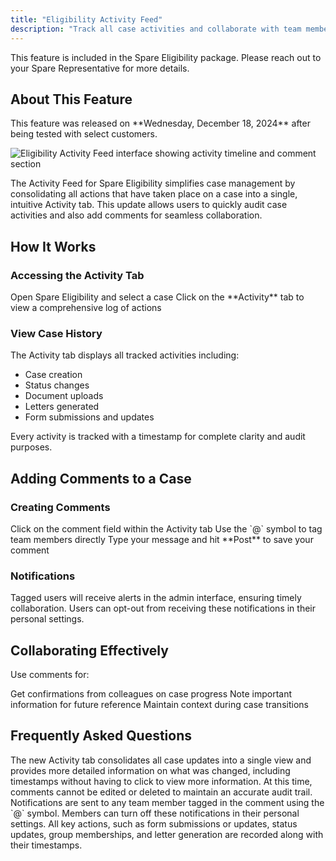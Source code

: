 ```yaml
---
title: "Eligibility Activity Feed"
description: "Track all case activities and collaborate with team members through a centralized activity feed with comments and notifications."
---
```


<Info>
This feature is included in the Spare Eligibility package. Please reach out to your Spare Representative for more details.
</Info>

## About This Feature

<Note>
This feature was released on **Wednesday, December 18, 2024** after being tested with select customers.
</Note>

![Eligibility Activity Feed interface showing activity timeline and comment section](/images/spare-eligibility/managing-cases/activity-feed-interface.png)

The Activity Feed for Spare Eligibility simplifies case management by consolidating all actions that have taken place on a case into a single, intuitive Activity tab. This update allows users to quickly audit case activities and also add comments for seamless collaboration.

## How It Works

### Accessing the Activity Tab

<Steps>
  <Step title="Navigate to a Case">
    Open Spare Eligibility and select a case
  </Step>
  <Step title="Switch to Activity Tab">
    Click on the **Activity** tab to view a comprehensive log of actions
  </Step>
</Steps>

### View Case History

The Activity tab displays all tracked activities including:
- Case creation
- Status changes
- Document uploads
- Letters generated
- Form submissions and updates

<Tip>
Every activity is tracked with a timestamp for complete clarity and audit purposes.
</Tip>

## Adding Comments to a Case

### Creating Comments

<Steps>
  <Step title="Access Comment Field">
    Click on the comment field within the Activity tab
  </Step>
  <Step title="Tag Team Members">
    Use the `@` symbol to tag team members directly
  </Step>
  <Step title="Post Your Comment">
    Type your message and hit **Post** to save your comment
  </Step>
</Steps>

### Notifications

<Info>
Tagged users will receive alerts in the admin interface, ensuring timely collaboration. Users can opt-out from receiving these notifications in their personal settings.
</Info>

## Collaborating Effectively

Use comments for:

<CardGroup cols={3}>
  <Card title="Request Updates" icon="message-question">
    Get confirmations from colleagues on case progress
  </Card>
  <Card title="Document Information" icon="note-sticky">
    Note important information for future reference
  </Card>
  <Card title="Case Handovers" icon="hand-holding">
    Maintain context during case transitions
  </Card>
</CardGroup>

## Frequently Asked Questions

<AccordionGroup>
  <Accordion title="How is this different from the old Activity Log?">
    The new Activity tab consolidates all case updates into a single view and provides more detailed information on what was changed, including timestamps without having to click to view more information.
  </Accordion>

  <Accordion title="Can I edit or delete comments?">
    At this time, comments cannot be edited or deleted to maintain an accurate audit trail.
  </Accordion>

  <Accordion title="Who gets notified when a comment is added?">
    Notifications are sent to any team member tagged in the comment using the `@` symbol. Members can turn off these notifications in their personal settings.
  </Accordion>

  <Accordion title="What types of actions are logged?">
    All key actions, such as form submissions or updates, status updates, group memberships, and letter generation are recorded along with their timestamps.
  </Accordion>
</AccordionGroup>
